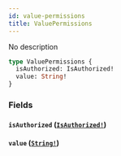 ```yaml
---
id: value-permissions
title: ValuePermissions
---
```


No description

```graphql
type ValuePermissions {
  isAuthorized: IsAuthorized!
  value: String!
}
```

### Fields

#### `isAuthorized` ([`IsAuthorized!`](/docs/graphql/objects/is-authorized))

#### `value` ([`String!`](/docs/graphql/scalars/string))
